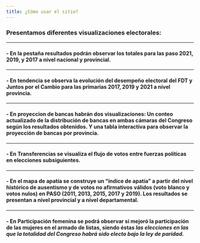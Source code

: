 ```yaml
---
title: ¿Cómo usar el sitio?
---
```


### Presentamos diferentes visualizaciones electorales:

--------------

#### -   En la pestaña **resultados** podrán observar los totales para las paso 2021, 2019, y 2017 a nivel nacional y provincial.

------------

#### -   En **tendencia** se observa la evolución del desempeño electoral del FDT y Juntos por el Cambio para las primarias 2017, 2019 y 2021 a nivel provincia.

------------

#### -    En **proyeccion de bancas** habrán dos visualizaciones: Un conteo actualizado de la distribución de bancas en ambas cámaras del Congreso según los resultados obtenidos. Y una tabla interactiva para observar la proyección de bancas por provincia.

------------

#### -    En **Transferencias** se visualiza el flujo de votos entre fuerzas políticas en elecciones subsiguientes.

------------

#### -    En el **mapa de apatía** se construye un "índice de apatía" a partir del nivel histórico de ausentismo y de votos no afirmativos válidos (voto blanco y votos nulos) en PASO (2011, 2013, 2015, 2017 y 2019). Los resultados se presentan a nivel provincial y a nivel departamental.

------------

#### -    En **Participación femenina** se podrá observar si mejoró la participación de las mujeres en el armado de listas, siendo éstas *las elecciones en las que la totalidad del Congreso habrá sido electo bajo la ley de paridad.*
